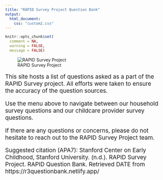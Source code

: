 ```yaml
---
title: "RAPID Survey Project Question Bank"
output: 
  html_document:
    css: "custom2.css"
---
```


```r
knitr::opts_chunk$set(
  comment = NA,
  warning = FALSE,
  message = FALSE)
```

![RAPID Survey Project](QBPIC.png)

<p style="font-size:14pt">This site hosts a list of questions asked as a part of the RAPID Survey project. All efforts were taken to ensure the accuracy of the question sources.</p>

<p style="font-size:14pt">Use the menu above to navigate between our household survey questions and our childcare provider survey questions.</p>

<p style="font-size:14pt">If there are any questions or concerns, please do not hesitate to reach out to the RAPID Survey Project team.</p>

<p style="font-size:14pt">Suggested citation (APA7): 
Stanford Center on Early Childhood, Stanford University. (n.d.). RAPID Survey Project. RAPID Question Bank. Retrieved DATE from https://r3questionbank.netlify.app/  </p>


```r

```

```r


```


```r


```



